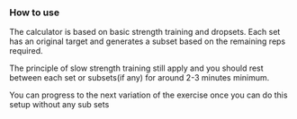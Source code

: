 ### How to use

The calculator is based on basic strength training and dropsets. Each set has an
original target and generates a subset based on the remaining reps required.

The principle of slow strength training still apply and you should rest between
each set or subsets(if any) for around 2-3 minutes minimum.

You can progress to the next variation of the exercise once you can do this
setup without any sub sets
